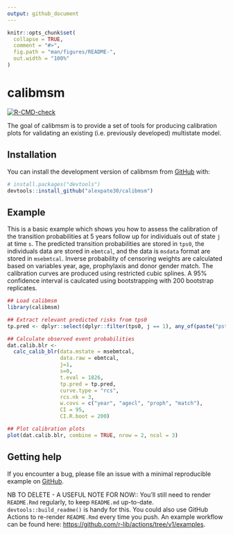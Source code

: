 ```yaml
---
output: github_document
---
```


<!-- README.md is generated from README.Rmd. Please edit that file -->

```r
knitr::opts_chunk$set(
  collapse = TRUE,
  comment = "#>",
  fig.path = "man/figures/README-",
  out.width = "100%"
)
```

# calibmsm

<!-- badges: start -->
[![R-CMD-check](https://github.com/alexpate30/calibmsm/actions/workflows/R-CMD-check.yaml/badge.svg)](https://github.com/alexpate30/calibmsm/actions/workflows/R-CMD-check.yaml)
<!-- badges: end -->

The goal of calibmsm is to provide a set of tools for producing calibration plots for validating an existing (i.e. previously developed) multistate model.

## Installation

You can install the development version of calibmsm from [GitHub](https://github.com/) with:

```r
# install.packages("devtools")
devtools::install_github("alexpate30/calibmsm")
```

## Example

This is a basic example which shows you how to assess the calibration of the transition probabilities at 5 years follow up for individuals out of state `j` at time `s`. The predicted transition probabilities are stored in `tps0`, the individuals data are stored in `ebmtcal`, and the data is `msdata` format are stored in `msebmtcal`. Inverse probability of censoring weights are calculated based on variables year, age, prophylaxis and donor gender match. The calibration curves are produced using restricted cubic splines. A 95% confidence interval is caulcated using bootstrapping with 200 bootstrap replicates.

```r
## Load calibmsm
library(calibmsm)

## Extract relevant predicted risks from tps0
tp.pred <- dplyr::select(dplyr::filter(tps0, j == 1), any_of(paste("pstate", 1:6, sep = "")))

## Calculate observed event probabilities
dat.calib.blr <-
  calc_calib_blr(data.mstate = msebmtcal,
                 data.raw = ebmtcal,
                 j=1,
                 s=0,
                 t.eval = 1826,
                 tp.pred = tp.pred,
                 curve.type = "rcs",
                 rcs.nk = 3,
                 w.covs = c("year", "agecl", "proph", "match"),
                 CI = 95,
                 CI.R.boot = 200)

## Plot calibration plots
plot(dat.calib.blr, combine = TRUE, nrow = 2, ncol = 3)
```

## Getting help
If you encounter a bug, please file an issue with a minimal reproducible example on [GitHub](https://github.com/alexpate30/calibmsm).

NB TO DELETE - A USEFUL NOTE FOR NOW:: You'll still need to render `README.Rmd` regularly, to keep `README.md` up-to-date. `devtools::build_readme()` is handy for this. You could also use GitHub Actions to re-render `README.Rmd` every time you push. An example workflow can be found here: <https://github.com/r-lib/actions/tree/v1/examples>.


